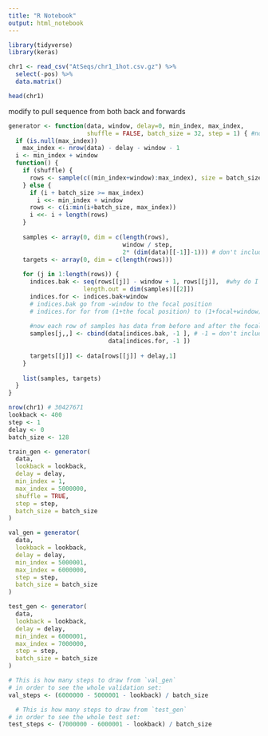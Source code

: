 ```yaml
---
title: "R Notebook"
output: html_notebook
---
```


```r
library(tidyverse)
library(keras)
```

```r
chr1 <- read_csv("AtSeqs/chr1_1hot.csv.gz") %>%
  select(-pos) %>%
  data.matrix()

head(chr1)
```

modify to pull sequence from both back and forwards
```r
generator <- function(data, window, delay=0, min_index, max_index,
                      shuffle = FALSE, batch_size = 32, step = 1) { #note window is really half window
  if (is.null(max_index))
    max_index <- nrow(data) - delay - window - 1
  i <- min_index + window
  function() {
    if (shuffle) {
      rows <- sample(c((min_index+window):max_index), size = batch_size)
    } else {
      if (i + batch_size >= max_index)
        i <<- min_index + window
      rows <- c(i:min(i+batch_size, max_index))
      i <<- i + length(rows)
    }
    
    samples <- array(0, dim = c(length(rows), 
                                window / step,
                                2* (dim(data)[[-1]]-1))) # don't include CDS in samples, do include data from forward and backwards
    targets <- array(0, dim = c(length(rows)))
                     
    for (j in 1:length(rows)) {
      indices.bak <- seq(rows[[j]] - window + 1, rows[[j]],  #why do I need +1?  error in original?
                     length.out = dim(samples)[[2]])
      indices.for <- indices.bak+window
      # indices.bak go from -window to the focal position
      # indices.for for from (1+the focal position) to (1+focal+window)
      
      #now each row of samples has data from before and after the focal base, getting progressively further away
      samples[j,,] <- cbind(data[indices.bak, -1 ], # -1 = don't include CDS in samples
                            data[indices.for, -1 ])
      
      targets[[j]] <- data[rows[[j]] + delay,1]
    }            
    
    list(samples, targets)
  }
}
```

```r
nrow(chr1) # 30427671
lookback <- 400
step <- 1
delay <- 0
batch_size <- 128

train_gen <- generator(
  data,
  lookback = lookback,
  delay = delay,
  min_index = 1,
  max_index = 5000000,
  shuffle = TRUE,
  step = step, 
  batch_size = batch_size
)

val_gen = generator(
  data,
  lookback = lookback,
  delay = delay,
  min_index = 5000001,
  max_index = 6000000,
  step = step,
  batch_size = batch_size
)

test_gen <- generator(
  data,
  lookback = lookback,
  delay = delay,
  min_index = 6000001,
  max_index = 7000000,
  step = step,
  batch_size = batch_size
)

# This is how many steps to draw from `val_gen`
# in order to see the whole validation set:
val_steps <- (6000000 - 5000001 - lookback) / batch_size

  # This is how many steps to draw from `test_gen`
# in order to see the whole test set:
test_steps <- (7000000 - 6000001 - lookback) / batch_size
```
